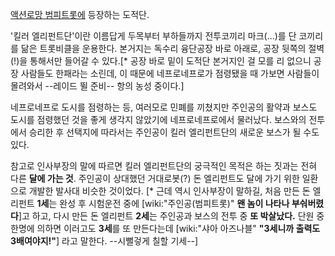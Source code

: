 [[액션로망 범피트롯]]에 등장하는 도적단.

'킬러 엘리펀트단'이란 이름답게 두목부터 부하들까지 전투코끼리 마크(...)를 단 코끼리를 닮은 트롯비클을 운용한다. 본거지는 독수리 융단공장 바로 아래로, 공장 뒷쪽의 절벽(!)을 통해서만 들어갈 수 있다.[* 공장 바로 밑이 도적단 본거지인 걸 모를 리 없으니 공장 사람들도 한패라는 소린데, 이 때문에 네프로네프로가 점령됐을 때 가보면 사람들이 몰려와서 --레이드 뛸 준비-- 항의 농성 중이다.]

네프로네프로 도시를 점령하는 등, 여러모로 민폐를 끼쳤지만 주인공의 활약과 보스도 도시를 점령했던 것을 좋게 생각지 않았기에 네프로네프로에서 물러났다. 보스와의 전투에서 승리한 후 선택지에 따라서는 주인공이 킬러 엘리펀트단의 새로운 보스가 될 수도 있다.

참고로 인사부장의 말에 따르면 킬러 엘리펀트단의 궁극적인 목적은 하는 짓과는 전혀 다른 '''달에 가는 것'''. 주인공이 상대했던 거대로봇(?) 돈 엘리펀트도 달에 가기 위한 일환으로 개발한 발사대 비슷한 것이었다. [* 근데 역시 인사부장이 말하길, 처음 만든 돈 엘리펀트 '''1세'''는 완성 후 시험운전 중에 [wiki:"주인공(범피트롯)" '''왠 놈이 나타나 부숴버렸다''']고 하고, 다시 만든 돈 엘리펀트 '''2세'''는 주인공과 보스의 전투 중 '''또 박살났다.''' 단원 중 한명에 의하면 이러고도 '''3세'''를 또 만든다는데 [wiki:"샤아 아즈나블" '''"3세니까 출력도 3배여야지!"'''] 라고 말한다. --시뻘겋게 칠할 기세--]
